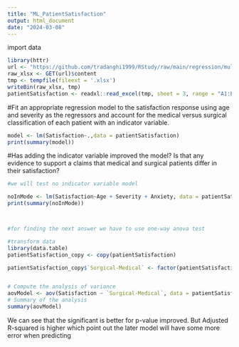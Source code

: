```yaml
---
title: "ML_PatientSatisfaction"
output: html_document
date: "2024-03-08"
---
```


import data
```r
library(httr)
url <- "https://github.com/tradanghi1999/RStudy/raw/main/regression/multi%20linear%20regression/Data%20MR.xlsx"
raw_xlsx <- GET(url)$content
tmp <- tempfile(fileext = '.xlsx')
writeBin(raw_xlsx, tmp)
patientSatisfaction <- readxl::read_excel(tmp, sheet = 3, range = "A1:E26")
```

#Fit an appropriate regression model to the satisfaction response using age and severity as the regressors and account for the medical versus surgical classification of each patient with an indicator variable. 

```r
model <- lm(Satisfaction~.,data = patientSatisfaction)
print(summary(model))

```

#Has adding the indicator variable improved the model? Is that any evidence to support a claims that medical and surgical patients differ in their satisfaction?

```r
#we will test no indicator variable model

noInMode <- lm(Satisfaction~Age + Severity + Anxiety, data = patientSatisfaction)
print(summary(noInMode))



#for finding the next answer we have to use one-way anova test

#transform data
library(data.table)
patientSatisfaction_copy <- copy(patientSatisfaction)

patientSatisfaction_copy$`Surgical-Medical` <- factor(patientSatisfaction_copy$`Surgical-Medical`, levels = c(0, 1), labels = c("surgical", "medical"))


# Compute the analysis of variance
aovModel <- aov(Satisfaction ~ `Surgical-Medical`, data = patientSatisfaction_copy)
# Summary of the analysis
summary(aovModel)

```    
We can see that the significant is better for  p-value improved. But Adjusted R-squared is higher which point out the later model will have some more error when predicting
